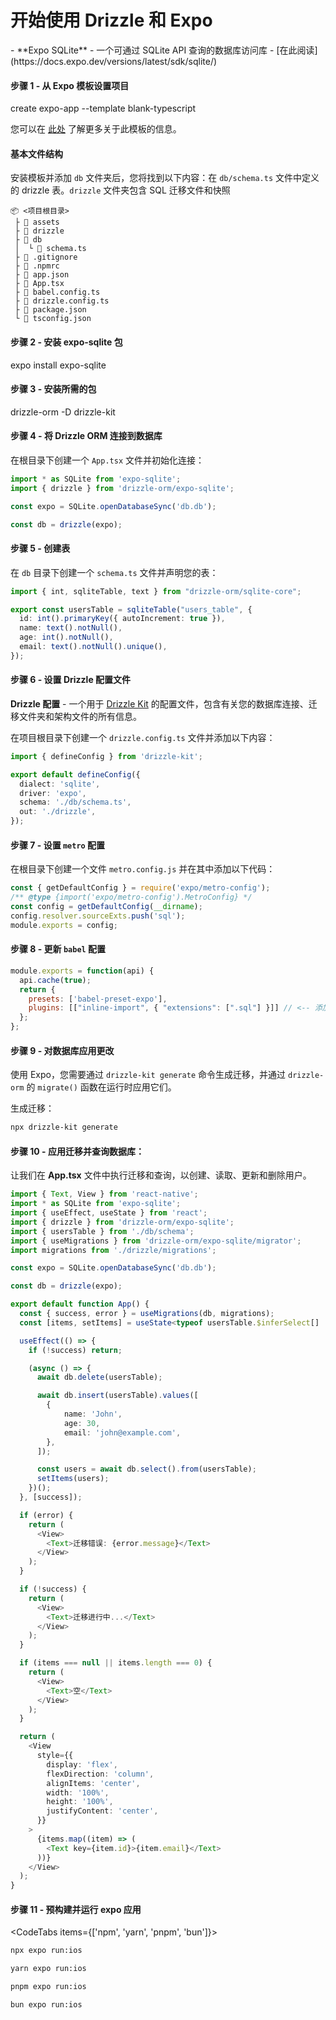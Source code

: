 
<Breadcrumbs/>

# 开始使用 Drizzle 和 Expo

<Prerequisites>  
  - **Expo SQLite** - 一个可通过 SQLite API 查询的数据库访问库 - [在此阅读](https://docs.expo.dev/versions/latest/sdk/sqlite/)
</Prerequisites>


#### 步骤 1 - 从 Expo 模板设置项目
<Npx>
create expo-app --template blank-typescript
</Npx>

您可以在 [此处](https://docs.expo.dev/more/create-expo/#create-a-new-project) 了解更多关于此模板的信息。

#### 基本文件结构

安装模板并添加 `db` 文件夹后，您将找到以下内容：在 `db/schema.ts` 文件中定义的 drizzle 表。`drizzle` 文件夹包含 SQL 迁移文件和快照

```plaintext
📦 <项目根目录>
 ├ 📂 assets
 ├ 📂 drizzle
 ├ 📂 db
 │  └ 📜 schema.ts
 ├ 📜 .gitignore
 ├ 📜 .npmrc
 ├ 📜 app.json
 ├ 📜 App.tsx
 ├ 📜 babel.config.ts
 ├ 📜 drizzle.config.ts
 ├ 📜 package.json
 └ 📜 tsconfig.json
```

#### 步骤 2 - 安装 expo-sqlite 包
<Npx>
expo install expo-sqlite
</Npx>

#### 步骤 3 - 安装所需的包
<Npm>
  drizzle-orm
  -D drizzle-kit
</Npm>

#### 步骤 4 - 将 Drizzle ORM 连接到数据库

在根目录下创建一个 `App.tsx` 文件并初始化连接：

```ts
import * as SQLite from 'expo-sqlite';
import { drizzle } from 'drizzle-orm/expo-sqlite';

const expo = SQLite.openDatabaseSync('db.db');

const db = drizzle(expo);
```

#### 步骤 5 - 创建表

在 `db` 目录下创建一个 `schema.ts` 文件并声明您的表：

```typescript copy filename="src/db/schema.ts"
import { int, sqliteTable, text } from "drizzle-orm/sqlite-core";

export const usersTable = sqliteTable("users_table", {
  id: int().primaryKey({ autoIncrement: true }),
  name: text().notNull(),
  age: int().notNull(),
  email: text().notNull().unique(),
});
```

#### 步骤 6 - 设置 Drizzle 配置文件

**Drizzle 配置** - 一个用于 [Drizzle Kit](/docs/kit-overview) 的配置文件，包含有关您的数据库连接、迁移文件夹和架构文件的所有信息。

在项目根目录下创建一个 `drizzle.config.ts` 文件并添加以下内容：

```ts
import { defineConfig } from 'drizzle-kit';

export default defineConfig({
  dialect: 'sqlite',
  driver: 'expo',
  schema: './db/schema.ts',
  out: './drizzle',
});
```

#### 步骤 7 - 设置 `metro` 配置

在根目录下创建一个文件 `metro.config.js` 并在其中添加以下代码：

```js copy filename="metro.config.js"
const { getDefaultConfig } = require('expo/metro-config');
/** @type {import('expo/metro-config').MetroConfig} */
const config = getDefaultConfig(__dirname);
config.resolver.sourceExts.push('sql');
module.exports = config;
```

#### 步骤 8 - 更新 `babel` 配置
```js copy filename="babel.config.js"
module.exports = function(api) {
  api.cache(true);
  return {
    presets: ['babel-preset-expo'],
    plugins: [["inline-import", { "extensions": [".sql"] }]] // <-- 添加此行
  };
};
```

#### 步骤 9 - 对数据库应用更改

使用 Expo，您需要通过 `drizzle-kit generate` 命令生成迁移，并通过 `drizzle-orm` 的 `migrate()` 函数在运行时应用它们。

生成迁移：
```bash copy
npx drizzle-kit generate
```

#### 步骤 10 - 应用迁移并查询数据库：

让我们在 **App.tsx** 文件中执行迁移和查询，以创建、读取、更新和删除用户。

```ts copy
import { Text, View } from 'react-native';
import * as SQLite from 'expo-sqlite';
import { useEffect, useState } from 'react';
import { drizzle } from 'drizzle-orm/expo-sqlite';
import { usersTable } from './db/schema';
import { useMigrations } from 'drizzle-orm/expo-sqlite/migrator';
import migrations from './drizzle/migrations';

const expo = SQLite.openDatabaseSync('db.db');

const db = drizzle(expo);

export default function App() {
  const { success, error } = useMigrations(db, migrations);
  const [items, setItems] = useState<typeof usersTable.$inferSelect[] | null>(null);

  useEffect(() => {
    if (!success) return;

    (async () => {
      await db.delete(usersTable);

      await db.insert(usersTable).values([
        {
            name: 'John',
            age: 30,
            email: 'john@example.com',
        },
      ]);

      const users = await db.select().from(usersTable);
      setItems(users);
    })();
  }, [success]);

  if (error) {
    return (
      <View>
        <Text>迁移错误: {error.message}</Text>
      </View>
    );
  }

  if (!success) {
    return (
      <View>
        <Text>迁移进行中...</Text>
      </View>
    );
  }

  if (items === null || items.length === 0) {
    return (
      <View>
        <Text>空</Text>
      </View>
    );
  }

  return (
    <View
      style={{
        display: 'flex',
        flexDirection: 'column',
        alignItems: 'center',
        width: '100%',
        height: '100%',
        justifyContent: 'center',
      }}
    >
      {items.map((item) => (
        <Text key={item.id}>{item.email}</Text>
      ))}
    </View>
  );
}
```

#### 步骤 11 - 预构建并运行 expo 应用

<CodeTabs items={['npm', 'yarn', 'pnpm', 'bun']}>
```bash copy
npx expo run:ios
```
```bash copy
yarn expo run:ios
```
```bash copy
pnpm expo run:ios
```
```bash copy
bun expo run:ios
```
</CodeTabs>
